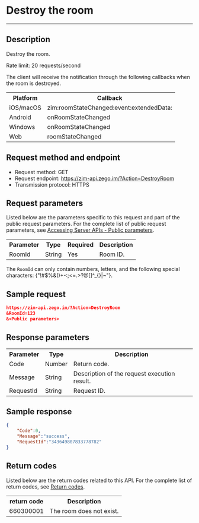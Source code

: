 # Destroy the room

- - -


## Description

Destroy the room.

Rate limit: 20 requests/second

The client will receive the notification through the following callbacks when the room is destroyed.

<table>

<tbody><tr>
<th>Platform</th>
<th>Callback</th>
</tr>
<tr>
<td>iOS/macOS</td>
<td>zim:roomStateChanged:event:extendedData:</td>
</tr>
<tr>
<td>Android</td>
<td>onRoomStateChanged</td>
</tr>
<tr>
<td>Windows</td>
<td>onRoomStateChanged</td>
</tr>
<tr>
<td>Web</td>
<td>roomStateChanged</td>
</tr>
</tbody></table>




## Request method and endpoint

- Request method: GET
- Request endpoint: https://zim-api.zego.im/?Action=DestroyRoom
- Transmission protocol: HTTPS


## Request parameters

Listed below are the parameters specific to this request and part of the public request parameters. For the complete list of public request parameters, see [Accessing Server APIs - Public parameters](../Accessing%20Server%20APIs.mdx#public-parameters).

<table>

<tbody><tr>
<th>Parameter</th>
<th>Type</th>
<th>Required</th>
<th>Description</th>
</tr>
<tr>
<td>RoomId</td>
<td>String</td>
<td>Yes</td>
<td>Room ID. </td>
</tr>
</tbody></table>

<Note title="Note">

The `RoomId` can only contain numbers, letters, and the following special characters: {"!#$%&()+-:;<=.>?@[]^_{}|~"}.
</Note>

## Sample request 

```json
https://zim-api.zego.im/?Action=DestroyRoom
&RoomId=123
&<Public parameters>
```

## Response parameters

<table>

<tbody><tr>
<th>Parameter</th>
<th>Type</th>
<th>Description</th>
</tr>
<tr>
<td>Code</td>
<td>Number</td>
<td>Return code. </td>
</tr>
<tr>
<td>Message</td>
<td>String</td>
<td>Description of the request execution result.</td>
</tr>
<tr>
<td>RequestId</td>
<td>String</td>
<td>Request ID. </td>
</tr>
</tbody></table>


## Sample response

```json
{
    "Code":0,
    "Message":"success",
    "RequestId":"343649807833778782"
}
```


## Return codes

Listed below are the return codes related to this API. For the complete list of return codes, see [Return codes](#14024).

<table>

<tbody><tr>
<th>return code</th>
<th>Description</th>
</tr>
<tr>
<td>660300001</td>
<td>The room does not exist. </td>
</tr>
</tbody></table>
